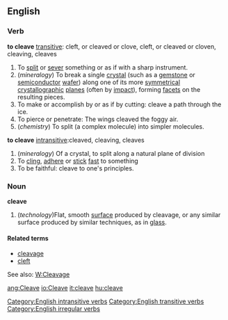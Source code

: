 {{rfc}}
==English==
===Verb===
'''to cleave''' [[transitive]]: cleft, or cleaved or clove, cleft, or cleaved or cloven, cleaving, cleaves
# To [[split]] or [[sever]] something or as if with a sharp instrument.
# (''mineralogy'') To break a single [[crystal]] (such as a [[gemstone]] or [[semiconductor]] [[wafer]]) along one of its more [[symmetrical]] [[crystallographic]] [[plane]]s (often by [[impact]]), forming [[facet]]s on the resulting pieces.
# To make or accomplish by or as if by cutting: cleave a path through the ice.
# To pierce or penetrate: The wings cleaved the foggy air.
# (''chemistry'') To split (a complex molecule) into simpler molecules.
'''to cleave''' [[intransitive]]:cleaved, cleaving, cleaves
# (''mineralogy'') Of a crystal, to split along a natural plane of division
# To [[cling]], [[adhere]] or [[stick]] [[fast]] to something
# To be faithful: cleave to one's principles.

===Noun===
'''cleave'''
# (''technology'')Flat, smooth [[surface]] produced by cleavage, or any similar surface produced by similar techniques, as in [[glass]].

====Related terms====
*[[cleavage]]
*[[cleft]]

See also: [[W:Cleavage]]

[[Category:English intransitive verbs]]
[[Category:English transitive verbs]]
[[Category:English irregular verbs]]

[[ang:Cleave]]
[[io:Cleave]]
[[it:cleave]]
[[hu:cleave]]